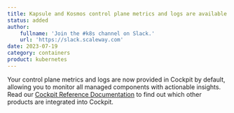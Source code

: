 ```yaml
---
title: Kapsule and Kosmos control plane metrics and logs are available in Cockpit!
status: added
author:
    fullname: 'Join the #k8s channel on Slack.'
    url: 'https://slack.scaleway.com'
date: 2023-07-19
category: containers
product: kubernetes
---
```


Your control plane metrics and logs are now provided in Cockpit by default, allowing you to monitor all managed components with actionable insights. Read our [Cockpit Reference Documentation](https://www.scaleway.com/en/docs/cockpit/reference-content/cockpit-limitations/#product-integration-into-cockpit) to find out which other products are integrated into Cockpit.


